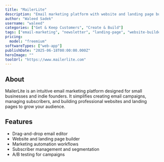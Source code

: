 ```yaml
---
title: "MailerLite"
description: "Email marketing platform with website and landing page builders."
author: "Waleed Sadek"
username: "waleed"
categories: ["Get & Keep Customers", "Create & Build"]
tags: ["email-marketing", "newsletter", "landing-page", "website-builder", "marketing"]
pricing:
  model: "freemium"
softwareTypes: ["web-app"]
publishDate: "2025-06-18T00:00:00.000Z"
heroImage: ""
toolUrl: "https://www.mailerlite.com"
---
```

## About
MailerLite is an intuitive email marketing platform designed for small businesses and indie founders. It simplifies creating email campaigns, managing subscribers, and building professional websites and landing pages to grow your audience.

## Features
- Drag-and-drop email editor
- Website and landing page builder
- Marketing automation workflows
- Subscriber management and segmentation
- A/B testing for campaigns
